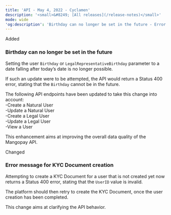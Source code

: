 ```yaml
---  
title: 'API - May 4, 2022 - Cyclamen'  
description: '<small>&#8249; [All releases](/release-notes)</small>'  
mode: wide  
'og:description': 'Birthday can no longer be set in the future - Error message for KYC Document creation'  
---  
```

  
  <div class="pill pill-green rn-pill">Added</div> 
  
### Birthday can no longer be set in the future  

Setting the user `Birthday` or `LegalRepresentativeBirthday` parameter to a date falling after today’s date is no longer possible.  

If such an update were to be attempted, the API would return a Status 400 error, stating that the `Birthday` cannot be in the future.  

The following API endpoints have been updated to take this change into account:  
-Create a Natural User  
-Update a Natural User  
-Create a Legal User  
-Update a Legal User  
-View a User  

This enhancement aims at improving the overall data quality of the Mangopay API.  
  <div class="pill pill-blue rn-pill">Changed</div> 
  
### Error message for KYC Document creation  

Attempting to create a KYC Document for a user that is not created yet now returns a Status 400 error, stating that the `UserID` value is invalid.  

The platform should then retry to create the KYC Document, once the user creation has been completed.  

This change aims at clarifying the API behavior.